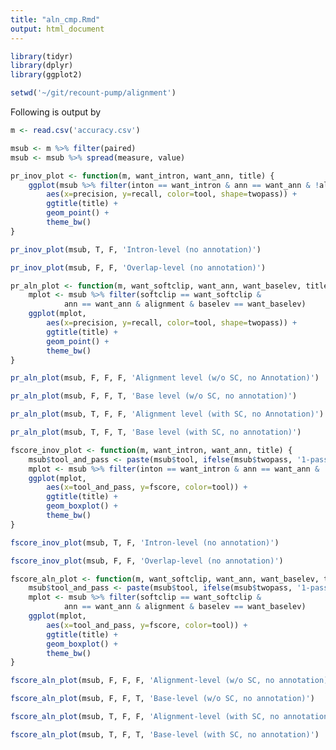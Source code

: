 ```yaml
---
title: "aln_cmp.Rmd"
output: html_document
---
```


```r
library(tidyr)
library(dplyr)
library(ggplot2)
```

```r
setwd('~/git/recount-pump/alignment')
```

Following is output by 

```r
m <- read.csv('accuracy.csv')
```

```r
msub <- m %>% filter(paired)
msub <- msub %>% spread(measure, value)
```

```r
pr_inov_plot <- function(m, want_intron, want_ann, title) {
    ggplot(msub %>% filter(inton == want_intron & ann == want_ann & !alignment),
        aes(x=precision, y=recall, color=tool, shape=twopass)) +
        ggtitle(title) +
        geom_point() +
        theme_bw()
}
```

```r
pr_inov_plot(msub, T, F, 'Intron-level (no annotation)')
```

```r
pr_inov_plot(msub, F, F, 'Overlap-level (no annotation)')
```

```r
pr_aln_plot <- function(m, want_softclip, want_ann, want_baselev, title) {
    mplot <- msub %>% filter(softclip == want_softclip &
            ann == want_ann & alignment & baselev == want_baselev)
    ggplot(mplot,
        aes(x=precision, y=recall, color=tool, shape=twopass)) +
        ggtitle(title) +
        geom_point() +
        theme_bw()
}
```

```r
pr_aln_plot(msub, F, F, F, 'Alignment level (w/o SC, no Annotation)')
```

```r
pr_aln_plot(msub, F, F, T, 'Base level (w/o SC, no annotation)')
```

```r
pr_aln_plot(msub, T, F, F, 'Alignment level (with SC, no Annotation)')
```

```r
pr_aln_plot(msub, T, F, T, 'Base level (with SC, no annotation)')
```

```r
fscore_inov_plot <- function(m, want_intron, want_ann, title) {
    msub$tool_and_pass <- paste(msub$tool, ifelse(msub$twopass, '1-pass', '2-pass'))
    mplot <- msub %>% filter(inton == want_intron & ann == want_ann & !alignment)
    ggplot(mplot,
        aes(x=tool_and_pass, y=fscore, color=tool)) +
        ggtitle(title) +
        geom_boxplot() +
        theme_bw()
}
```

```r
fscore_inov_plot(msub, T, F, 'Intron-level (no annotation)')
```

```r
fscore_inov_plot(msub, F, F, 'Overlap-level (no annotation)')
```

```r
fscore_aln_plot <- function(m, want_softclip, want_ann, want_baselev, title) {
    msub$tool_and_pass <- paste(msub$tool, ifelse(msub$twopass, '1-pass', '2-pass'))
    mplot <- msub %>% filter(softclip == want_softclip &
            ann == want_ann & alignment & baselev == want_baselev)
    ggplot(mplot,
        aes(x=tool_and_pass, y=fscore, color=tool)) +
        ggtitle(title) +
        geom_boxplot() +
        theme_bw()
}
```

```r
fscore_aln_plot(msub, F, F, F, 'Alignment-level (w/o SC, no annotation)')
```

```r
fscore_aln_plot(msub, F, F, T, 'Base-level (w/o SC, no annotation)')
```

```r
fscore_aln_plot(msub, T, F, F, 'Alignment-level (with SC, no annotation)')
```
```r
fscore_aln_plot(msub, T, F, T, 'Base-level (with SC, no annotation)')
```
